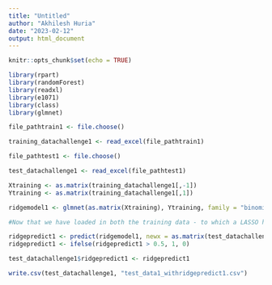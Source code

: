 ---
title: "Untitled"
author: "Akhilesh Huria"
date: "2023-02-12"
output: html_document
---

```{r setup, include=FALSE}
knitr::opts_chunk$set(echo = TRUE)
```

```{r}
library(rpart)
library(randomForest)
library(readxl)
library(e1071)
library(class)
library(glmnet)
```


```{r}
file_pathtrain1 <- file.choose()
```

```{r}

training_datachallenge1 <- read_excel(file_pathtrain1)

```


```{r}
file_pathtest1 <- file.choose()

```

```{r}
test_datachallenge1 <- read_excel(file_pathtest1)
```


```{r}
Xtraining <- as.matrix(training_datachallenge1[,-1])
Ytraining <- as.matrix(training_datachallenge1[,1])

```


```{r}
ridgemodel1 <- glmnet(as.matrix(Xtraining), Ytraining, family = "binomial", alpha = 0)

```



```{r}
#Now that we have loaded in both the training data - to which a LASSO has been applied - and our test data, we can predict the outcome of the test data.

ridgepredict1 <- predict(ridgemodel1, newx = as.matrix(test_datachallenge1, type = "response"))
ridgepredict1 <- ifelse(ridgepredict1 > 0.5, 1, 0)
```



```{r}
test_datachallenge1$ridgepredict1 <- ridgepredict1

write.csv(test_datachallenge1, "test_data1_withridgepredict1.csv")
```
